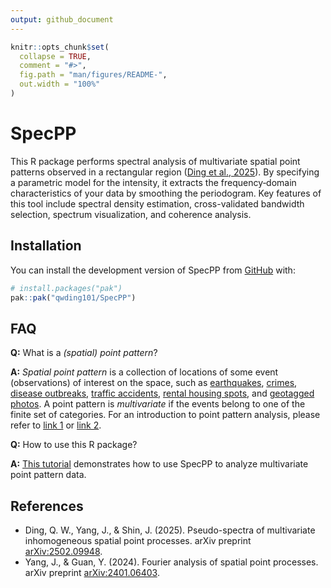 ```yaml
---
output: github_document
---
```


<!-- README.md is generated from README.Rmd. Please edit that file -->

```r
knitr::opts_chunk$set(
  collapse = TRUE,
  comment = "#>",
  fig.path = "man/figures/README-",
  out.width = "100%"
)
```

# SpecPP

<!-- badges: start -->

<!-- badges: end -->

This R package performs spectral analysis of multivariate spatial point patterns observed in a rectangular region ([Ding et al., 2025](https://arxiv.org/abs/2502.09948)). By specifying a parametric model for the intensity, it extracts the frequency‐domain characteristics of your data by smoothing the periodogram. Key features of this tool include spectral density estimation, cross-validated bandwidth selection, spectrum visualization, and coherence analysis.

## Installation

You can install the development version of SpecPP from [GitHub](https://github.com/) with:

```r
# install.packages("pak")
pak::pak("qwding101/SpecPP")
```

## FAQ

**Q:** What is a *(spatial) point pattern*?

**A:** *Spatial point pattern* is a collection of locations of some event (observations) of interest on the space, such as [earthquakes](https://earthquake.usgs.gov/earthquakes/map/?extent=-89.1006,-517.5&extent=89.1006,66.09375&range=month&magnitude=4.5&baseLayer=terrain&settings=true), [crimes](https://www.crimemapping.com/map/agency/98), [disease outbreaks](https://www.healthmap.org/en/), [traffic accidents](http://www2.wagmap.jp/jikomap/APIDetail/Gate?API=1&linkid=7ca308ba-e675-436a-a50c-320662f5ff78&mid=1), [rental housing spots](https://www.homes.co.jp/chintai/tokyo/map/), and [geotagged photos](https://www.kaggle.com/datasets/ifeanyichukwunwobodo/tokyo-geotagged-flickr-images). A point pattern is *multivariate* if the events belong to one of the finite set of categories. For an introduction to point pattern analysis, please refer to [link 1](https://documentation.sas.com/doc/en/pgmsascdc/v_063/statug/statug_spp_overview02.htm) or [link 2](https://geographicdata.science/book/notebooks/08_point_pattern_analysis.html). 

**Q:** How to use this R package?

**A:** [This tutorial](https://qwding101.github.io/SpecPP/articles/lansing.html) demonstrates how to use SpecPP to analyze multivariate point pattern data.

## References

-   Ding, Q. W., Yang, J., & Shin, J. (2025). Pseudo-spectra of multivariate inhomogeneous spatial point processes. arXiv preprint [arXiv:2502.09948](https://arxiv.org/abs/2502.09948).
-   Yang, J., & Guan, Y. (2024). Fourier analysis of spatial point processes. arXiv preprint [arXiv:2401.06403](https://arxiv.org/abs/2401.06403).

<!-- You'll still need to render `README.Rmd` regularly, to keep `README.md` up-to-date. `devtools::build_readme()` is handy for this. In that case, don't forget to commit and push the resulting figure files, so they display on GitHub and CRAN. -->
